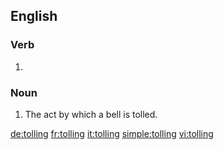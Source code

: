 
==English==

===Verb===
{{head|en}}

# {{present participle of|toll|lang=en}}

===Noun===
{{en-noun}}

# The act by which a bell is tolled.

[[de:tolling]]
[[fr:tolling]]
[[it:tolling]]
[[simple:tolling]]
[[vi:tolling]]